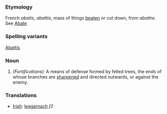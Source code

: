 ===Etymology===
French ''abatis'', ''abattis'', mass of things [[beaten]] or cut down, from ''abattre''. See [[Abate]]
===Spelling variants===
[[Abattis]]
===Noun===
#''(Fortifications):'' A means of defense formed by felled trees, the ends of whose branches are [[sharpened]] and directed outwards, or against the enemy.
===Translations===
*[[Irish]]: [[leagarnach]] ''f2''